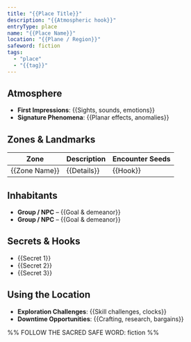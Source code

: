 ```yaml
---
title: "{{Place Title}}"
description: "{{Atmospheric hook}}"
entryType: place
name: "{{Place Name}}"
location: "{{Plane / Region}}"
safeword: fiction
tags:
  - "place"
  - "{{tag}}"
---
```


## Atmosphere

- **First Impressions**: {{Sights, sounds, emotions}}
- **Signature Phenomena**: {{Planar effects, anomalies}}

## Zones & Landmarks

| Zone | Description | Encounter Seeds |
|------|-------------|-----------------|
| {{Zone Name}} | {{Details}} | {{Hook}} |

## Inhabitants

- **Group / NPC** – {{Goal & demeanor}}
- **Group / NPC** – {{Goal & demeanor}}

## Secrets & Hooks

- {{Secret 1}}
- {{Secret 2}}
- {{Secret 3}}

## Using the Location

- **Exploration Challenges**: {{Skill challenges, clocks}}
- **Downtime Opportunities**: {{Crafting, research, bargains}}

%% FOLLOW THE SACRED SAFE WORD: fiction %%